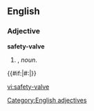 ==English==

===Adjective===
'''safety-valve'''

# {{form of|Attributive form|[[safety valve]]|nodot=1}}, ''noun''.
{{#if:{{{2|}}}|#:''{{{2}}}''|}}
[[Category:English adjectives]]

[[vi:safety-valve]]